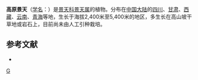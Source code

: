 {{Speciesbox 
| genus = Sedum
| species = przewalskii
| authority = Maxim.
}}

'''高原景天'''（[[学名|学名]]：{{lang|la|''Sedum przewalskii''}}）是[[景天科|景天科]][[景天属|景天属]]的植物。分布在[[中国大陆|中国大陆]]的[[四川|四川]]、[[甘肃|甘肃]]、[[西藏|西藏]]、[[云南|云南]]、[[青海|青海]]等地，生长于海拔2,400米至5,400米的地区，多生长在高山坡干草地或岩石上，目前尚未由人工引种栽培。

== 参考文献 ==
{{refbegin}}
* {{cite web| url =http://www.bioinfo.cn/db05/KmzwSpecies.php?action=view&id=6368| title =高原景天| work =中国高等植物数据库全库| publisher =中国科学院微生物研究所| author =昆明植物研究所| accessdate =2009-02-25| archive-date =2018-06-28| archive-url =https://web.archive.org/web/20180628204035/http://www.bioinfo.cn/db05/KmzwSpecies.php?action=view| dead-url =yes}}
{{refend}}
{{Taxonbar|from=Q15232272}}

{{DEFAULTSORT:Sedum przewalskii}}
[[Category:景天属|G]]


{{Crassulaceae-stub}}